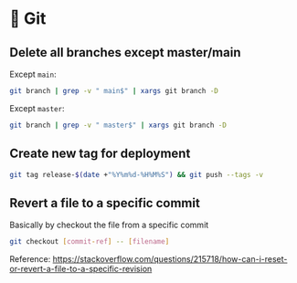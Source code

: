 # 🔀 Git

## Delete all branches except master/main

Except `main`:

```bash
git branch | grep -v " main$" | xargs git branch -D
```

Except `master`:

```bash
git branch | grep -v " master$" | xargs git branch -D
```

## Create new tag for deployment

```bash
git tag release-$(date +"%Y%m%d-%H%M%S") && git push --tags -v
```

## Revert a file to a specific commit

Basically by checkout the file from a specific commit

```bash
git checkout [commit-ref] -- [filename]
```

Reference: https://stackoverflow.com/questions/215718/how-can-i-reset-or-revert-a-file-to-a-specific-revision